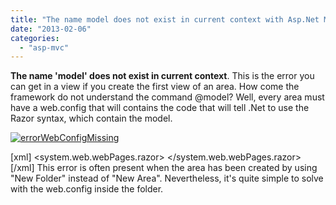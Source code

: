```yaml
---
title: "The name model does not exist in current context with Asp.Net MVC using Area"
date: "2013-02-06"
categories: 
  - "asp-mvc"
---
```


**The name 'model' does not exist in current context**. This is the error you can get in a view if you create the first view of an area. How come the framework do not understand the command @model? Well, every area must have a web.config that will contains the code that will tell .Net to use the Razor syntax, which contain the model.

[![errorWebConfigMissing](http://patrickdesjardins.com/blog/wp-content/uploads/2013/02/errorWebConfigMissing.png)](http://patrickdesjardins.com/blog/the-name-model-does-not-exist-in-current-context-with-asp-net-mvc-using-area/errorwebconfigmissing)

\[xml\] <system.web.webPages.razor> <host factoryType="System.Web.Mvc.MvcWebRazorHostFactory, System.Web.Mvc, Version=3.0.0.0, Culture=neutral, PublicKeyToken=31BF3856AD364E35" /> <pages pageBaseType="System.Web.Mvc.WebViewPage"> <namespaces> <add namespace="System.Web.Mvc" /> <add namespace="System.Web.Mvc.Ajax" /> <add namespace="System.Web.Mvc.Html" /> <add namespace="System.Web.Routing" /> </namespaces> </pages> </system.web.webPages.razor> \[/xml\] This error is often present when the area has been created by using "New Folder" instead of "New Area". Nevertheless, it's quite simple to solve with the web.config inside the folder.
